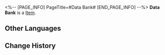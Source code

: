 <%-- [PAGE_INFO]
PageTitle=#Data Bank#
[END_PAGE_INFO] --%>
{{Item Infobox
|id          = 20006
|image       = Item Data Bank.png
|type        = 
|invCategory = Light Cone
|rarity      = 3
|effect      = Light Cone for the Path of {{Color|h|Erudition}}. The Light Cone ability is only effective for characters of this Path.
|description = A drop of strength condensed from time itself. All the seemingly insignificant moments come together to form the magnificent choir of fate.
}}
{{Description|''"Human extinction is inevitable, but the library will live on: lonely, immobile, and hidden from the public. Its vast collection is useless, yet pure from corruption."''}}
'''Data Bank''' is a [[Item]].

==Other Languages==
{{Other Languages
|en   = Data Bank
|zhs  = 智库
|zht  = 智庫
|ja   = アーカイブ
|ko   = 아카이브
|es   = Archivos
|fr   = Banque de données
|ru   = База данных
|th   = Data Bank
|vi   = Kho Lưu Trữ
|de   = Datenbank
|id   = Data Bank
|pt   = Banco de Dados
}}

==Change History==
{{Change History|2.0}}